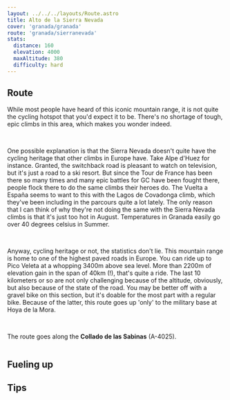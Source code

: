 ```yaml
---
layout: ../../../layouts/Route.astro
title: Alto de la Sierra Nevada 
cover: 'granada/granada'
route: 'granada/sierranevada'
stats:
  distance: 160
  elevation: 4000
  maxAltitude: 380
  difficulty: hard
---
```


## Route

While most people have heard of this iconic mountain range, it is not quite the cycling hotspot that you'd expect it to be.
There's no shortage of tough, epic climbs in this area, which makes you wonder indeed. 

&nbsp;

One possible explanation is that the Sierra Nevada doesn't quite have the cycling heritage that other climbs in Europe have. 
Take Alpe d'Huez for instance. Granted, the switchback road is pleasant to watch on television, but it's just a road to a ski resort. 
But since the Tour de France has been there so many times and many epic battles for GC have been fought there, people flock there to do the same climbs their heroes do.
The Vuelta a España seems to want to this with the Lagos de Covadonga climb, which they've been including in the parcours quite a lot lately.
The only reason that I can think of why they're not doing the same with the Sierra Nevada climbs is that it's just too hot in August. Temperatures in Granada easily go over 40 degrees celsius in Summer.

&nbsp;

Anyway, cycling heritage or not, the statistics don't lie. This mountain range is home to one of the highest paved roads in Europe.
You can ride up to Pico Veleta at a whopping 3400m above sea level. More than 2200m of elevation gain in the span of 40km (!), that's quite a ride.
The last 10 kilometers or so are not only challenging because of the altitude, obviously, but also because of the state of the road. You may be better off with a gravel bike on this section, but it's doable for the most part with a regular bike.
Because of the latter, this route goes up 'only' to the military base at Hoya de la Mora.

&nbsp;

The route goes along the **Collado de las Sabinas** (A-4025).

<img
  src="/routes/granada/sierranevada.png"
  alt=""
  class="mt-4 mb-8"
  height={600}
/>

## Fueling up

## Tips
